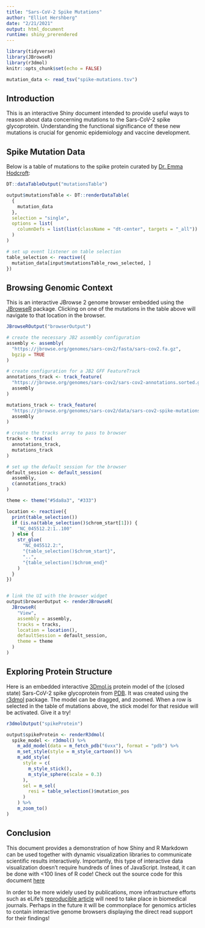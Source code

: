 ```yaml
---
title: "Sars-CoV-2 Spike Mutations"
author: "Elliot Hershberg"
date: "2/21/2021"
output: html_document
runtime: shiny_prerendered
---
```


```r
library(tidyverse)
library(JBrowseR)
library(r3dmol)
knitr::opts_chunk$set(echo = FALSE)
```

```r
mutation_data <- read_tsv("spike-mutations.tsv")
```

## Introduction

This is an interactive Shiny document intended to provide useful ways to reason about data concerning mutations
to the Sars-CoV-2 spike glycoprotein.
Understanding the functional significance of these new mutations is crucial for genomic epidemiology
and vaccine development.

## Spike Mutation Data

Below is a table of mutations to the spike protein curated by [Dr. Emma Hodcroft](https://twitter.com/firefoxx66):

```r
DT::dataTableOutput("mutationsTable")
```

```r
output$mutationsTable <- DT::renderDataTable(
  {
    mutation_data
  },
  selection = "single",
  options = list(
    columnDefs = list(list(className = "dt-center", targets = "_all"))
  )
)

# set up event listener on table selection
table_selection <- reactive({
  mutation_data[input$mutationsTable_rows_selected, ]
})
```

## Browsing Genomic Context

This is an interactive JBrowse 2 genome browser embedded using the [JBrowseR](https://gmod.github.io/JBrowseR/) package.
Clicking on one of the mutations in the table above will navigate to that location in the browser.

```r
JBrowseROutput("browserOutput")
```

```r
# create the necessary JB2 assembly configuration
assembly <- assembly(
  "https://jbrowse.org/genomes/sars-cov2/fasta/sars-cov2.fa.gz",
  bgzip = TRUE
)

# create configuration for a JB2 GFF FeatureTrack
annotations_track <- track_feature(
  "https://jbrowse.org/genomes/sars-cov2/sars-cov2-annotations.sorted.gff.gz",
  assembly
)

mutations_track <- track_feature(
  "https://jbrowse.org/genomes/sars-cov2/data/sars-cov2-spike-mutations.gff3.gz",
  assembly
)

# create the tracks array to pass to browser
tracks <- tracks(
  annotations_track,
  mutations_track
)

# set up the default session for the browser
default_session <- default_session(
  assembly,
  c(annotations_track)
)

theme <- theme("#5da8a3", "#333")

location <- reactive({
  print(table_selection())
  if (is.na(table_selection()$chrom_start[1])) {
    "NC_045512.2:1..100"
  } else {
    str_glue(
      "NC_045512.2:",
      "{table_selection()$chrom_start}",
      "..",
      "{table_selection()$chrom_end}"
    )
  }
})


# link the UI with the browser widget
output$browserOutput <- renderJBrowseR(
  JBrowseR(
    "View",
    assembly = assembly,
    tracks = tracks,
    location = location(),
    defaultSession = default_session,
    theme = theme
  )
)
```

## Exploring Protein Structure

Here is an embedded interactive [3Dmol.js](https://3dmol.csb.pitt.edu/) protein model of the (closed state)
Sars-CoV-2 spike glycoprotein from [PDB](https://www.rcsb.org/structure/6vxx).
It was created using the [r3dmol](https://swsoyee.github.io/r3dmol/) package.
The model can be dragged, and zoomed.
When a row is selected in the table of mutations above, the stick model for that residue will be activated.
Give it a try!

```r
r3dmolOutput("spikeProtein")
```

```r
output$spikeProtein <- renderR3dmol(
  spike_model <- r3dmol() %>%
    m_add_model(data = m_fetch_pdb("6vxx"), format = "pdb") %>%
    m_set_style(style = m_style_cartoon()) %>%
    m_add_style(
      style = c(
        m_style_stick(),
        m_style_sphere(scale = 0.3)
      ),
      sel = m_sel(
        resi = table_selection()$mutation_pos
      )
    ) %>%
    m_zoom_to()
)
```

## Conclusion

This document provides a demonstration of how Shiny and R Markdown can be used together
with dynamic visualization libraries to communicate scientific results interactively.
Importantly, this type of interactive data visualization doesn't require hundreds of
lines of JavaScript. 
Instead, it can be done with <100 lines of R code!
Check out the source code for this document 
[here](https://github.com/elliothershberg/shiny-sars-cov-2/blob/main/shiny_doc/sars-cov-2-spike-mutations.Rmd)

In order to be more widely used by publications, more infrastructure efforts such as eLife's 
[reproducible article](https://elifesciences.org/labs/ad58f08d/introducing-elife-s-first-computationally-reproducible-article) will need to take place in biomedical journals.
Perhaps in the future it will be commonplace for genomics articles to contain interactive
genome browsers displaying the direct read support for their findings!


